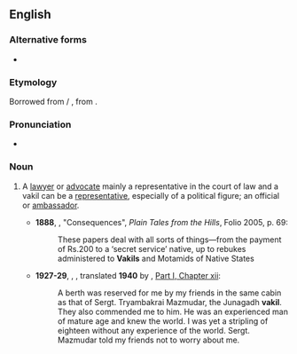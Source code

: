 ==English==

===Alternative forms===
* {{alter|en|vakeel}}

===Etymology===
Borrowed from {{bor|en|ur|وکیل}} / {{bor|en|hi|वकील}}, from {{der|en|ar|وَكِيل|t=agent}}. {{root|en|ar|و ك ل‎}}

===Pronunciation===
* {{IPA|en|/vəˈkiːl/}}

===Noun===
{{en-noun}}

# {{lb|en|South Asia}} A [[lawyer]] or [[advocate]] mainly a representative in the court of law and a vakil can be a [[representative]], especially of a political figure; an official or [[ambassador]].
#* '''1888''', {{w|Rudyard Kipling}}, "Consequences", ''Plain Tales from the Hills'', Folio 2005, p. 69:
#*: These papers deal with all sorts of things—from the payment of Rs.200 to a ‘secret service’ native, up to rebukes administered to '''Vakils''' and Motamids of Native States
#* '''1927-29''', {{w|M.K. Gandhi}}, ''{{w|The Story of My Experiments with Truth}}'', translated '''1940''' by {{w|Mahadev Desai}}, [https://www.mkgandhi.org/autobio/chap12.htm Part I, Chapter xii]:
#*: A berth was reserved for me by my friends in the same cabin as that of Sergt. Tryambakrai Mazmudar, the Junagadh '''vakil'''. They also commended me to him. He was an experienced man of mature age and knew the world. I was yet a stripling of eighteen without any experience of the world. Sergt. Mazmudar told my friends not to worry about me.